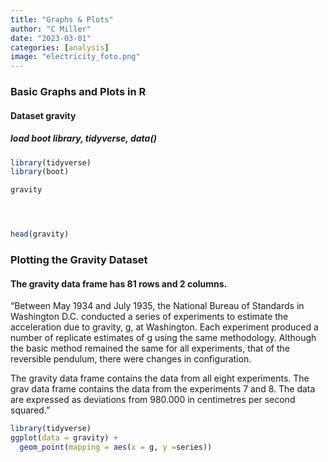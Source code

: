 ```yaml
---
title: "Graphs & Plots"
author: "C Miller"
date: "2023-03-01"
categories: [analysis]
image: "electricity_foto.png"
---
```



### Basic Graphs and Plots in R

#### Dataset gravity

##### load boot library, tidyverse, data()

```r

library(tidyverse)
library(boot)

gravity





```

```r

head(gravity)

```


### Plotting the Gravity Dataset

#### The gravity data frame has 81 rows and 2 columns.



"Between May 1934 and July 1935, the National Bureau of Standards in Washington D.C. conducted a series of experiments to estimate the acceleration due to gravity, g, at Washington. Each experiment produced a number of replicate estimates of g using the same methodology. Although the basic method remained the same for all experiments, that of the reversible pendulum, there were changes in configuration.

The gravity data frame contains the data from all eight experiments. The grav data frame contains the data from the experiments 7 and 8. The data are expressed as deviations from 980.000 in centimetres per second squared."



```r

library(tidyverse)
ggplot(data = gravity) + 
  geom_point(mapping = aes(x = g, y =series))

```

